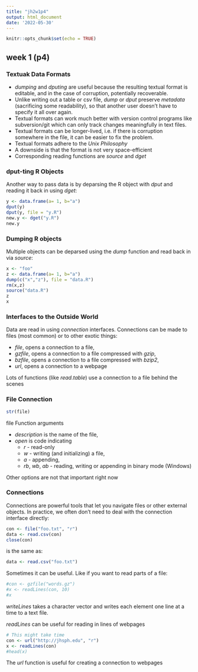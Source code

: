 ```yaml
---
title: "jh2w1p4"
output: html_document
date: '2022-05-30'
---
```


```r
knitr::opts_chunk$set(echo = TRUE)
```

## week 1 (p4)
### Textuak Data Formats

* *dumping* and *dputing* are useful because the resulting textual format is editable, and in the case of corruption, potentially recoverable.
* Unlike writing out a table or csv file, *dump* or *dput* preserve *metadata* (sacrificing some readability), so that another user doesn't have to specify it all over again.
* Textual formats can work much better with version control programs like subversion/git which can only track changes meaningfully in text files.
* Textual formats can be longer-lived, i.e. if there is corruption somewhere in the file, it can be easier to fix the problem.
* Textual formats adhere to the *Unix Philosophy*
* A downside is that the format is not very space-efficient
* Corresponding reading functions are *source* and *dget*

### dput-ting R Objects
Another way to pass data is by deparsing the R object with *dput* and reading it back in using *dget*:

```r
y <- data.frame(a= 1, b="a")
dput(y)
dput(y, file = "y.R")
new.y <- dget("y.R")
new.y
```

### Dumping R objects
Multiple objects can be deparsed using the *dump* function and read back in via *source*:

```r
x <- "foo"
z <- data.frame(a= 1, b="a")
dump(c("x","z"), file = "data.R")
rm(x,z)
source("data.R")
z
x
```

### Interfaces to the Outside World
Data are read in using *connection* interfaces. Connections can be made to files (most common) or to other exotic things:

* *file*, opens a connection to a file,
* *gzfile*, opens a connection to a file compressed with *gzip*,
* *bzfile*, opens a connection to a file compressed with *bzip2*,
* *url*, opens a connection to a webpage

Lots of functions (like *read.table*) use a connection to a file behind the scenes

### File Connection
```r
str(file)
```
file Function arguments

* *description* is the name of the file,
* *open* is code indicating
  + *r* - read-only
  + *w* - writing (and initializing) a file,
  + *a* - appending,
  + *rb*, *wb*, *ab* - reading, writing or appending in binary mode (Windows)
  
Other options are not that important right now

### Connections
Connections are powerful tools that let you navigate files or other external objects. In practice, we often don't need to deal with the connection interface directly:

```r
con <- file("foo.txt", "r")
data <- read.csv(con)
close(con)
```

is the same as:
```r
data <- read.csv("foo.txt")
```

Sometimes it can be useful. Like if you want to read parts of a file:

```r
#con <- gzfile("words.gz")
#x <- readLines(con, 10)
#x
```
*writeLines* takes a character vector and writes each element one line at a time to a text file.

*readLines* can be useful for reading in lines of webpages

```r
# This might take time
con <- url("http://jhsph.edu", "r")
x <- readLines(con)
#head(x)
```
The *url* function is useful for creating a connection to webpages

